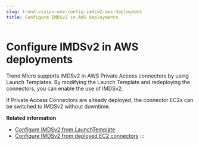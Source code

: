 ```yaml
---
slug: trend-vision-one-config-imdsv2-aws-deployment
title: Configure IMDSv2 in AWS deployments
---
```

# Configure IMDSv2 in AWS deployments

Trend Micro supports IMDSv2 in AWS Private Access connectors by using Launch Templates. By modifying the Launch Template and redeploying the connectors, you can enable the use of IMDSv2.

If Private Access Connectors are already deployed, the connector EC2s can be switched to IMDSv2 without downtime.

**Related information**

- [Configure IMDSv2 from LaunchTemplate](config-imdsv2-launchtemplate.mdx)
- [Configure IMDSv2 from deployed EC2 connectors](config-imdsv2-ec2-connectors.mdx)
:::
